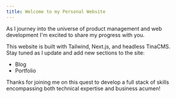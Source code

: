```yaml
---
title: Welcome to my Personal Website
---
```


As I journey into the universe of product management and web development I'm excited to share my progress with you. 

This website is built with Tailwind, Next.js, and headless TinaCMS. \
Stay tuned as I update and add new sections to the site:

* Blog
* Portfolio

Thanks for joining me on this quest to develop a full stack of skills encompassing both technical expertise and business acumen!

